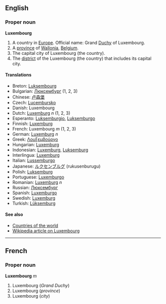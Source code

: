 ==English==

===Proper noun===
'''Luxembourg'''

#A country in [[Europe]]. Official name: Grand [[Duchy]] of Luxembourg.
#A [[province]] of [[Wallonia]], [[Belgium]].
#The capital city of Luxembourg (the country).
#The [[district]] of the Luxembourg (the country) that includes its capital city.

====Translations====
*Breton: [[Luksembourg]]
*Bulgarian: [[Люксембург]] (1, 2, 3)
*Chinese: [[卢森堡]]
*Czech: [[Lucembursko]]
*Danish: Luxembourg
*Dutch: [[Luxemburg]] ''n'' (1, 2, 3)
*Esperanto: [[Luksemburgio]], [[Luksemburgo]]
*Finnish: [[Luxemburg]]
*French: Luxembourg ''m'' (1, 2, 3)
*German: [[Luxemburg]] ''n''
*Greek: [[Λουξεμβούργο]]
*Hungarian: [[Luxemburg]]
*Indonesian: [[Luxemburg]], [[Luksemburg]]
*Interlingua: [[Luxemburg]]
*Italian: [[Lussemburgo]]
*Japanese: [[ルクセンブルグ]] (rukusenburugu)
*Polish: [[Luksemburg]]
*Portuguese: [[Luxemburgo]]
*Romanian: [[Luxemburg]] ''n''
*Russian: [[Люксембург]]
*Spanish: [[Luxemburgo]]
*Swedish: [[Luxemburg]]
*Turkish: [[Lüksemburg]]

====See also====
*[[Countries of the world]]
*[[en:Luxembourg|Wikipedia article on Luxembourg]]

----
==French==

===Proper noun===
'''Luxembourg''' ''m''

#Luxembourg (''Grand Duchy'')
#Luxembourg (''province'')
#Luxembourg (''city'')